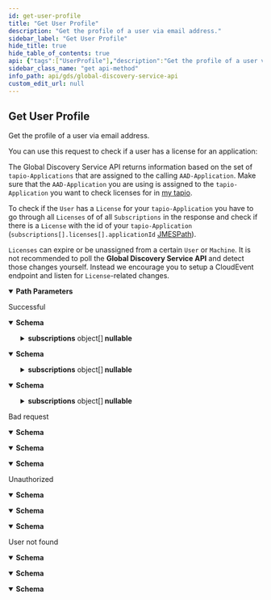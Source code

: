 ```yaml
---
id: get-user-profile
title: "Get User Profile"
description: "Get the profile of a user via email address."
sidebar_label: "Get User Profile"
hide_title: true
hide_table_of_contents: true
api: {"tags":["UserProfile"],"description":"Get the profile of a user via email address.\r\n            \r\nYou can use this request to check if a user has a license for an application:\r\n            \r\nThe Global Discovery Service API returns information based on the set of `tapio-Applications` that are assigned to the calling `AAD-Application`. Make sure that the `AAD-Application` you are using is assigned to the `tapio-Application` you want to check licenses for in [my tapio](https://my.tapio.one).\r\n            \r\nTo check if the `User` has a `License` for your `tapio-Application` you have to go through all `Licenses` of of all `Subscriptions` in the response and check if there is a `License` with the id of your `tapio-Application` (`subscriptions[].licenses[].applicationId` [JMESPath](https://jmespath.org/)).\r\n            \r\n`Licenses` can expire or be unassigned from a certain `User` or `Machine`.\r\nIt is not recommended to poll the **Global Discovery Service API** and detect those changes yourself.\r\nInstead we encourage you to setup a CloudEvent endpoint and listen for `License`-related changes.","operationId":"GetUserProfile","parameters":[{"name":"email","in":"path","description":"Email address","required":true,"schema":{"type":"string"}}],"responses":{"200":{"description":"Successful","content":{"text/plain":{"schema":{"type":"object","properties":{"email":{"type":"string","description":"Email address","nullable":true},"subscriptions":{"type":"array","items":{"type":"object","properties":{"role":{"type":"string","description":"User role","nullable":true},"subscriptionId":{"type":"string","description":"Subscription id","format":"uuid"},"parentSubscriptionId":{"type":"string","description":"Parent subscription id","format":"uuid","nullable":true},"name":{"type":"string","description":"Subscription name","nullable":true},"tapioId":{"type":"string","description":"Tapio id","nullable":true},"assignedMachines":{"type":"array","items":{"type":"object","properties":{"tmid":{"type":"string","description":"TapioMachineId","nullable":true},"deviceType":{"enum":["Unknown","Machine","SmartDevice"],"type":"string","description":"Device type","title":"DeviceType"},"deviceSubType":{"type":"string","description":"Device sub-type. If Device type is set to \"Machine\", Device sub-type will only contain one the following values: \"Unknown\", \"Edge\", \"Saw\", \"Cnc\", \"Sanding\", \"Drilling\", \"Assembly\", \"Storing\", \"Stock\", \"Sorting\", \"Shipping\", \"PreAssembly\", \"Lamination\", \"Moulding\", \"Packaging\", \"Handling\"","nullable":true},"displayName":{"type":"string","description":"Display name","nullable":true},"manufacturerSerialNumber":{"type":"string","description":"Serial number given to the machine by its manufacturer.","nullable":true},"onboardingDate":{"type":"string","description":"The date, when the machine has been added to the subscription","format":"date-time"},"equipmentGroup":{"type":"object","properties":{"id":{"type":"string","description":"Id of the equipment group.","nullable":true},"groupPosition":{"type":"integer","description":"Position of the machine within the group.","format":"int32"}},"additionalProperties":false,"description":"Information about a group in the context of a machine, assigned to it.","title":"EquipmentGroupMachineInfo"},"assignedApplications":{"type":"array","items":{"type":"object","properties":{"id":{"type":"string","description":"Application id","format":"uuid"}},"additionalProperties":false,"description":"Assigned application","title":"AssignedApplication"},"description":"List of assigned applications for this machine","nullable":true}},"additionalProperties":false,"description":"Machine information","title":"MachineInfo"},"description":"Assigned machines","nullable":true},"subscriptionTypes":{"type":"array","items":{"type":"string"},"description":"Subscription Types","nullable":true,"readOnly":true,"deprecated":true},"subscriptionFeatures":{"type":"array","items":{"type":"string"},"description":"Subscription Features","nullable":true},"servicePartners":{"type":"array","items":{"type":"object","properties":{"subscriptionId":{"type":"string","description":"Subscription id","format":"uuid"},"name":{"type":"string","description":"Service partner name","nullable":true},"customerNumber":{"type":"string","description":"Customer number","nullable":true},"parentSubscriptionId":{"type":"string","description":"Parent id","format":"uuid","nullable":true},"providerNo":{"type":"string","description":"Provider number","nullable":true},"servicePartnerType":{"enum":["MachineService","SharpeningService"],"type":"string","description":"Service partner type","title":"ServicePartnerType"}},"additionalProperties":false,"description":"Service partner","title":"ServicePartner"},"description":"Service partners","nullable":true},"licenses":{"type":"array","items":{"type":"object","properties":{"licenseId":{"type":"string","description":"License id","format":"uuid"},"applicationId":{"type":"string","description":"Application id","format":"uuid"},"createdDate":{"type":"string","description":"License creation date","format":"date-time"},"billingStartDate":{"type":"string","description":"Billing start date","format":"date-time"},"billingInterval":{"type":"string","description":"Billing interval","nullable":true},"licenseCount":{"type":"integer","description":"License count","format":"int32"}},"additionalProperties":false,"description":"License information","title":"LicenseInfo"},"description":"Licenses","nullable":true},"equipmentGroups":{"type":"array","items":{"type":"object","properties":{"id":{"type":"string","description":"Equipment group id","nullable":true},"parentId":{"type":"string","description":"Id of the parent equipment group, or null if there is no parent.","nullable":true},"displayName":{"type":"string","description":"Display name","nullable":true},"groupPosition":{"type":"integer","description":"Position of the machine within the group","format":"int32"},"placesCount":{"type":"integer","description":"Number of places in the equipment group","format":"int32"},"type":{"enum":["Group","Warehouse","Root"],"type":"string","title":"GroupType"}},"additionalProperties":false,"description":"Equipment group information","title":"EquipmentGroupInfo"},"description":"Equipment groups","nullable":true},"servicePartnerType":{"enum":["MachineService","SharpeningService"],"type":"string","description":"Service partner type","title":"ServicePartnerType"}},"additionalProperties":false,"description":"Subscription information","title":"SubscriptionUserProfileInfo"},"description":"List of user profiles","nullable":true}},"additionalProperties":false,"description":"User profile","title":"UserProfile"}},"application/json":{"schema":{"type":"object","properties":{"email":{"type":"string","description":"Email address","nullable":true},"subscriptions":{"type":"array","items":{"type":"object","properties":{"role":{"type":"string","description":"User role","nullable":true},"subscriptionId":{"type":"string","description":"Subscription id","format":"uuid"},"parentSubscriptionId":{"type":"string","description":"Parent subscription id","format":"uuid","nullable":true},"name":{"type":"string","description":"Subscription name","nullable":true},"tapioId":{"type":"string","description":"Tapio id","nullable":true},"assignedMachines":{"type":"array","items":{"type":"object","properties":{"tmid":{"type":"string","description":"TapioMachineId","nullable":true},"deviceType":{"enum":["Unknown","Machine","SmartDevice"],"type":"string","description":"Device type","title":"DeviceType"},"deviceSubType":{"type":"string","description":"Device sub-type. If Device type is set to \"Machine\", Device sub-type will only contain one the following values: \"Unknown\", \"Edge\", \"Saw\", \"Cnc\", \"Sanding\", \"Drilling\", \"Assembly\", \"Storing\", \"Stock\", \"Sorting\", \"Shipping\", \"PreAssembly\", \"Lamination\", \"Moulding\", \"Packaging\", \"Handling\"","nullable":true},"displayName":{"type":"string","description":"Display name","nullable":true},"manufacturerSerialNumber":{"type":"string","description":"Serial number given to the machine by its manufacturer.","nullable":true},"onboardingDate":{"type":"string","description":"The date, when the machine has been added to the subscription","format":"date-time"},"equipmentGroup":{"type":"object","properties":{"id":{"type":"string","description":"Id of the equipment group.","nullable":true},"groupPosition":{"type":"integer","description":"Position of the machine within the group.","format":"int32"}},"additionalProperties":false,"description":"Information about a group in the context of a machine, assigned to it.","title":"EquipmentGroupMachineInfo"},"assignedApplications":{"type":"array","items":{"type":"object","properties":{"id":{"type":"string","description":"Application id","format":"uuid"}},"additionalProperties":false,"description":"Assigned application","title":"AssignedApplication"},"description":"List of assigned applications for this machine","nullable":true}},"additionalProperties":false,"description":"Machine information","title":"MachineInfo"},"description":"Assigned machines","nullable":true},"subscriptionTypes":{"type":"array","items":{"type":"string"},"description":"Subscription Types","nullable":true,"readOnly":true,"deprecated":true},"subscriptionFeatures":{"type":"array","items":{"type":"string"},"description":"Subscription Features","nullable":true},"servicePartners":{"type":"array","items":{"type":"object","properties":{"subscriptionId":{"type":"string","description":"Subscription id","format":"uuid"},"name":{"type":"string","description":"Service partner name","nullable":true},"customerNumber":{"type":"string","description":"Customer number","nullable":true},"parentSubscriptionId":{"type":"string","description":"Parent id","format":"uuid","nullable":true},"providerNo":{"type":"string","description":"Provider number","nullable":true},"servicePartnerType":{"enum":["MachineService","SharpeningService"],"type":"string","description":"Service partner type","title":"ServicePartnerType"}},"additionalProperties":false,"description":"Service partner","title":"ServicePartner"},"description":"Service partners","nullable":true},"licenses":{"type":"array","items":{"type":"object","properties":{"licenseId":{"type":"string","description":"License id","format":"uuid"},"applicationId":{"type":"string","description":"Application id","format":"uuid"},"createdDate":{"type":"string","description":"License creation date","format":"date-time"},"billingStartDate":{"type":"string","description":"Billing start date","format":"date-time"},"billingInterval":{"type":"string","description":"Billing interval","nullable":true},"licenseCount":{"type":"integer","description":"License count","format":"int32"}},"additionalProperties":false,"description":"License information","title":"LicenseInfo"},"description":"Licenses","nullable":true},"equipmentGroups":{"type":"array","items":{"type":"object","properties":{"id":{"type":"string","description":"Equipment group id","nullable":true},"parentId":{"type":"string","description":"Id of the parent equipment group, or null if there is no parent.","nullable":true},"displayName":{"type":"string","description":"Display name","nullable":true},"groupPosition":{"type":"integer","description":"Position of the machine within the group","format":"int32"},"placesCount":{"type":"integer","description":"Number of places in the equipment group","format":"int32"},"type":{"enum":["Group","Warehouse","Root"],"type":"string","title":"GroupType"}},"additionalProperties":false,"description":"Equipment group information","title":"EquipmentGroupInfo"},"description":"Equipment groups","nullable":true},"servicePartnerType":{"enum":["MachineService","SharpeningService"],"type":"string","description":"Service partner type","title":"ServicePartnerType"}},"additionalProperties":false,"description":"Subscription information","title":"SubscriptionUserProfileInfo"},"description":"List of user profiles","nullable":true}},"additionalProperties":false,"description":"User profile","title":"UserProfile"}},"text/json":{"schema":{"type":"object","properties":{"email":{"type":"string","description":"Email address","nullable":true},"subscriptions":{"type":"array","items":{"type":"object","properties":{"role":{"type":"string","description":"User role","nullable":true},"subscriptionId":{"type":"string","description":"Subscription id","format":"uuid"},"parentSubscriptionId":{"type":"string","description":"Parent subscription id","format":"uuid","nullable":true},"name":{"type":"string","description":"Subscription name","nullable":true},"tapioId":{"type":"string","description":"Tapio id","nullable":true},"assignedMachines":{"type":"array","items":{"type":"object","properties":{"tmid":{"type":"string","description":"TapioMachineId","nullable":true},"deviceType":{"enum":["Unknown","Machine","SmartDevice"],"type":"string","description":"Device type","title":"DeviceType"},"deviceSubType":{"type":"string","description":"Device sub-type. If Device type is set to \"Machine\", Device sub-type will only contain one the following values: \"Unknown\", \"Edge\", \"Saw\", \"Cnc\", \"Sanding\", \"Drilling\", \"Assembly\", \"Storing\", \"Stock\", \"Sorting\", \"Shipping\", \"PreAssembly\", \"Lamination\", \"Moulding\", \"Packaging\", \"Handling\"","nullable":true},"displayName":{"type":"string","description":"Display name","nullable":true},"manufacturerSerialNumber":{"type":"string","description":"Serial number given to the machine by its manufacturer.","nullable":true},"onboardingDate":{"type":"string","description":"The date, when the machine has been added to the subscription","format":"date-time"},"equipmentGroup":{"type":"object","properties":{"id":{"type":"string","description":"Id of the equipment group.","nullable":true},"groupPosition":{"type":"integer","description":"Position of the machine within the group.","format":"int32"}},"additionalProperties":false,"description":"Information about a group in the context of a machine, assigned to it.","title":"EquipmentGroupMachineInfo"},"assignedApplications":{"type":"array","items":{"type":"object","properties":{"id":{"type":"string","description":"Application id","format":"uuid"}},"additionalProperties":false,"description":"Assigned application","title":"AssignedApplication"},"description":"List of assigned applications for this machine","nullable":true}},"additionalProperties":false,"description":"Machine information","title":"MachineInfo"},"description":"Assigned machines","nullable":true},"subscriptionTypes":{"type":"array","items":{"type":"string"},"description":"Subscription Types","nullable":true,"readOnly":true,"deprecated":true},"subscriptionFeatures":{"type":"array","items":{"type":"string"},"description":"Subscription Features","nullable":true},"servicePartners":{"type":"array","items":{"type":"object","properties":{"subscriptionId":{"type":"string","description":"Subscription id","format":"uuid"},"name":{"type":"string","description":"Service partner name","nullable":true},"customerNumber":{"type":"string","description":"Customer number","nullable":true},"parentSubscriptionId":{"type":"string","description":"Parent id","format":"uuid","nullable":true},"providerNo":{"type":"string","description":"Provider number","nullable":true},"servicePartnerType":{"enum":["MachineService","SharpeningService"],"type":"string","description":"Service partner type","title":"ServicePartnerType"}},"additionalProperties":false,"description":"Service partner","title":"ServicePartner"},"description":"Service partners","nullable":true},"licenses":{"type":"array","items":{"type":"object","properties":{"licenseId":{"type":"string","description":"License id","format":"uuid"},"applicationId":{"type":"string","description":"Application id","format":"uuid"},"createdDate":{"type":"string","description":"License creation date","format":"date-time"},"billingStartDate":{"type":"string","description":"Billing start date","format":"date-time"},"billingInterval":{"type":"string","description":"Billing interval","nullable":true},"licenseCount":{"type":"integer","description":"License count","format":"int32"}},"additionalProperties":false,"description":"License information","title":"LicenseInfo"},"description":"Licenses","nullable":true},"equipmentGroups":{"type":"array","items":{"type":"object","properties":{"id":{"type":"string","description":"Equipment group id","nullable":true},"parentId":{"type":"string","description":"Id of the parent equipment group, or null if there is no parent.","nullable":true},"displayName":{"type":"string","description":"Display name","nullable":true},"groupPosition":{"type":"integer","description":"Position of the machine within the group","format":"int32"},"placesCount":{"type":"integer","description":"Number of places in the equipment group","format":"int32"},"type":{"enum":["Group","Warehouse","Root"],"type":"string","title":"GroupType"}},"additionalProperties":false,"description":"Equipment group information","title":"EquipmentGroupInfo"},"description":"Equipment groups","nullable":true},"servicePartnerType":{"enum":["MachineService","SharpeningService"],"type":"string","description":"Service partner type","title":"ServicePartnerType"}},"additionalProperties":false,"description":"Subscription information","title":"SubscriptionUserProfileInfo"},"description":"List of user profiles","nullable":true}},"additionalProperties":false,"description":"User profile","title":"UserProfile"}}}},"400":{"description":"Bad request","content":{"text/plain":{"schema":{"type":"object","properties":{"message":{"type":"string","nullable":true},"details":{"type":"array","items":{"type":"string"},"nullable":true}},"additionalProperties":false,"title":"ErrorInformation"}},"application/json":{"schema":{"type":"object","properties":{"message":{"type":"string","nullable":true},"details":{"type":"array","items":{"type":"string"},"nullable":true}},"additionalProperties":false,"title":"ErrorInformation"}},"text/json":{"schema":{"type":"object","properties":{"message":{"type":"string","nullable":true},"details":{"type":"array","items":{"type":"string"},"nullable":true}},"additionalProperties":false,"title":"ErrorInformation"}}}},"401":{"description":"Unauthorized","content":{"text/plain":{"schema":{"type":"object","properties":{"message":{"type":"string","nullable":true},"details":{"type":"array","items":{"type":"string"},"nullable":true}},"additionalProperties":false,"title":"ErrorInformation"}},"application/json":{"schema":{"type":"object","properties":{"message":{"type":"string","nullable":true},"details":{"type":"array","items":{"type":"string"},"nullable":true}},"additionalProperties":false,"title":"ErrorInformation"}},"text/json":{"schema":{"type":"object","properties":{"message":{"type":"string","nullable":true},"details":{"type":"array","items":{"type":"string"},"nullable":true}},"additionalProperties":false,"title":"ErrorInformation"}}}},"404":{"description":"User not found","content":{"text/plain":{"schema":{"type":"object","properties":{"message":{"type":"string","nullable":true},"details":{"type":"array","items":{"type":"string"},"nullable":true}},"additionalProperties":false,"title":"ErrorInformation"}},"application/json":{"schema":{"type":"object","properties":{"message":{"type":"string","nullable":true},"details":{"type":"array","items":{"type":"string"},"nullable":true}},"additionalProperties":false,"title":"ErrorInformation"}},"text/json":{"schema":{"type":"object","properties":{"message":{"type":"string","nullable":true},"details":{"type":"array","items":{"type":"string"},"nullable":true}},"additionalProperties":false,"title":"ErrorInformation"}}}}},"method":"get","path":"/api/userProfile/{email}","servers":[{"url":"https://globaldisco.tapio.one/"}],"security":[{"Bearer":[]}],"securitySchemes":{"Bearer":{"type":"apiKey","description":"Standard `Authorization` header using the Bearer scheme. Example: `bearer {token}`","name":"Authorization","in":"header"}},"info":{"title":"Global Discovery Service API","description":"tapio's Global Discovery Service API enables to retrieve information of subscriptions. For example, you can retrieve information about application settings which the customer has set, like paper format if you want to print something via a tapio connected application. If your application makes too many requests, HTTP status code 429 is returned. A Retry-After header is included in this response which indicates how long to wait before making the next request. HTTP 429 standard is followed.","termsOfService":"https://tapio.one/en/tapio-terms-of-use","contact":{"name":"tapio GmbH","url":"https://tapio.one","email":"developer@tapio.one"},"version":"1"},"postman":{"name":"Get User Profile","description":{"content":"Get the profile of a user via email address.\r\n            \r\nYou can use this request to check if a user has a license for an application:\r\n            \r\nThe Global Discovery Service API returns information based on the set of `tapio-Applications` that are assigned to the calling `AAD-Application`. Make sure that the `AAD-Application` you are using is assigned to the `tapio-Application` you want to check licenses for in [my tapio](https://my.tapio.one).\r\n            \r\nTo check if the `User` has a `License` for your `tapio-Application` you have to go through all `Licenses` of of all `Subscriptions` in the response and check if there is a `License` with the id of your `tapio-Application` (`subscriptions[].licenses[].applicationId` [JMESPath](https://jmespath.org/)).\r\n            \r\n`Licenses` can expire or be unassigned from a certain `User` or `Machine`.\r\nIt is not recommended to poll the **Global Discovery Service API** and detect those changes yourself.\r\nInstead we encourage you to setup a CloudEvent endpoint and listen for `License`-related changes.","type":"text/plain"},"url":{"path":["api","userProfile",":email"],"host":["{{baseUrl}}"],"query":[],"variable":[{"disabled":false,"description":{"content":"(Required) Email address","type":"text/plain"},"type":"any","value":"","key":"email"}]},"header":[{"key":"Accept","value":"text/plain"}],"method":"GET"}}
sidebar_class_name: "get api-method"
info_path: api/gds/global-discovery-service-api
custom_edit_url: null
---
```



## Get User Profile



Get the profile of a user via email address.
            
You can use this request to check if a user has a license for an application:
            
The Global Discovery Service API returns information based on the set of `tapio-Applications` that are assigned to the calling `AAD-Application`. Make sure that the `AAD-Application` you are using is assigned to the `tapio-Application` you want to check licenses for in [my tapio](https://my.tapio.one).
            
To check if the `User` has a `License` for your `tapio-Application` you have to go through all `Licenses` of of all `Subscriptions` in the response and check if there is a `License` with the id of your `tapio-Application` (`subscriptions[].licenses[].applicationId` [JMESPath](https://jmespath.org/)).
            
`Licenses` can expire or be unassigned from a certain `User` or `Machine`.
It is not recommended to poll the **Global Discovery Service API** and detect those changes yourself.
Instead we encourage you to setup a CloudEvent endpoint and listen for `License`-related changes.

<details style={{"marginBottom":"1rem"}} data-collapsed={false} open={true}><summary style={{}}><strong>Path Parameters</strong></summary><div><ul><ParamsItem className={"paramsItem"} param={{"name":"email","in":"path","description":"Email address","required":true,"schema":{"type":"string"}}}></ParamsItem></ul></div></details><div><ApiTabs><TabItem label={"200"} value={"200"}><div>

Successful

</div><div><MimeTabs schemaType={"response"}><TabItem label={"text/plain"} value={"text/plain"}><SchemaTabs><TabItem label={"Schema"} value={"Schema"}><details style={{}} data-collapsed={false} open={true}><summary style={{"textAlign":"left"}}><strong>Schema</strong></summary><div style={{"textAlign":"left","marginLeft":"1rem"}}></div><ul style={{"marginLeft":"1rem"}}><SchemaItem collapsible={false} name={"email"} required={false} schemaName={"string"} qualifierMessage={undefined} schema={{"type":"string","description":"Email address","nullable":true}}></SchemaItem><SchemaItem collapsible={true} className={"schemaItem"}><details style={{}}><summary style={{}}><strong>subscriptions</strong><span style={{"opacity":"0.6"}}> object[]</span><strong style={{"fontSize":"var(--ifm-code-font-size)","color":"var(--openapi-nullable)"}}> nullable</strong></summary><div style={{"marginLeft":"1rem"}}><div style={{"marginTop":".5rem","marginBottom":".5rem"}}>

List of user profiles

</div><li><div style={{"fontSize":"var(--ifm-code-font-size)","opacity":"0.6","marginLeft":"-.5rem","paddingBottom":".5rem"}}>Array [</div></li><SchemaItem collapsible={false} name={"role"} required={false} schemaName={"string"} qualifierMessage={undefined} schema={{"type":"string","description":"User role","nullable":true}}></SchemaItem><SchemaItem collapsible={false} name={"subscriptionId"} required={false} schemaName={"uuid"} qualifierMessage={undefined} schema={{"type":"string","description":"Subscription id","format":"uuid"}}></SchemaItem><SchemaItem collapsible={false} name={"parentSubscriptionId"} required={false} schemaName={"uuid"} qualifierMessage={undefined} schema={{"type":"string","description":"Parent subscription id","format":"uuid","nullable":true}}></SchemaItem><SchemaItem collapsible={false} name={"name"} required={false} schemaName={"string"} qualifierMessage={undefined} schema={{"type":"string","description":"Subscription name","nullable":true}}></SchemaItem><SchemaItem collapsible={false} name={"tapioId"} required={false} schemaName={"string"} qualifierMessage={undefined} schema={{"type":"string","description":"Tapio id","nullable":true}}></SchemaItem><SchemaItem collapsible={true} className={"schemaItem"}><details style={{}}><summary style={{}}><strong>assignedMachines</strong><span style={{"opacity":"0.6"}}> object[]</span><strong style={{"fontSize":"var(--ifm-code-font-size)","color":"var(--openapi-nullable)"}}> nullable</strong></summary><div style={{"marginLeft":"1rem"}}><div style={{"marginTop":".5rem","marginBottom":".5rem"}}>

Assigned machines

</div><li><div style={{"fontSize":"var(--ifm-code-font-size)","opacity":"0.6","marginLeft":"-.5rem","paddingBottom":".5rem"}}>Array [</div></li><SchemaItem collapsible={false} name={"tmid"} required={false} schemaName={"string"} qualifierMessage={undefined} schema={{"type":"string","description":"TapioMachineId","nullable":true}}></SchemaItem><SchemaItem collapsible={false} name={"deviceType"} required={false} schemaName={"DeviceType"} qualifierMessage={"**Possible values:** [`Unknown`, `Machine`, `SmartDevice`]"} schema={{"enum":["Unknown","Machine","SmartDevice"],"type":"string","description":"Device type","title":"DeviceType"}}></SchemaItem><SchemaItem collapsible={false} name={"deviceSubType"} required={false} schemaName={"string"} qualifierMessage={undefined} schema={{"type":"string","description":"Device sub-type. If Device type is set to \"Machine\", Device sub-type will only contain one the following values: \"Unknown\", \"Edge\", \"Saw\", \"Cnc\", \"Sanding\", \"Drilling\", \"Assembly\", \"Storing\", \"Stock\", \"Sorting\", \"Shipping\", \"PreAssembly\", \"Lamination\", \"Moulding\", \"Packaging\", \"Handling\"","nullable":true}}></SchemaItem><SchemaItem collapsible={false} name={"displayName"} required={false} schemaName={"string"} qualifierMessage={undefined} schema={{"type":"string","description":"Display name","nullable":true}}></SchemaItem><SchemaItem collapsible={false} name={"manufacturerSerialNumber"} required={false} schemaName={"string"} qualifierMessage={undefined} schema={{"type":"string","description":"Serial number given to the machine by its manufacturer.","nullable":true}}></SchemaItem><SchemaItem collapsible={false} name={"onboardingDate"} required={false} schemaName={"date-time"} qualifierMessage={undefined} schema={{"type":"string","description":"The date, when the machine has been added to the subscription","format":"date-time"}}></SchemaItem><SchemaItem collapsible={true} className={"schemaItem"}><details style={{}}><summary style={{}}><strong>equipmentGroup</strong><span style={{"opacity":"0.6"}}> object</span></summary><div style={{"marginLeft":"1rem"}}><div style={{"marginTop":".5rem","marginBottom":".5rem"}}>

Information about a group in the context of a machine, assigned to it.

</div><SchemaItem collapsible={false} name={"id"} required={false} schemaName={"string"} qualifierMessage={undefined} schema={{"type":"string","description":"Id of the equipment group.","nullable":true}}></SchemaItem><SchemaItem collapsible={false} name={"groupPosition"} required={false} schemaName={"int32"} qualifierMessage={undefined} schema={{"type":"integer","description":"Position of the machine within the group.","format":"int32"}}></SchemaItem></div></details></SchemaItem><SchemaItem collapsible={true} className={"schemaItem"}><details style={{}}><summary style={{}}><strong>assignedApplications</strong><span style={{"opacity":"0.6"}}> object[]</span><strong style={{"fontSize":"var(--ifm-code-font-size)","color":"var(--openapi-nullable)"}}> nullable</strong></summary><div style={{"marginLeft":"1rem"}}><div style={{"marginTop":".5rem","marginBottom":".5rem"}}>

List of assigned applications for this machine

</div><li><div style={{"fontSize":"var(--ifm-code-font-size)","opacity":"0.6","marginLeft":"-.5rem","paddingBottom":".5rem"}}>Array [</div></li><SchemaItem collapsible={false} name={"id"} required={false} schemaName={"uuid"} qualifierMessage={undefined} schema={{"type":"string","description":"Application id","format":"uuid"}}></SchemaItem><li><div style={{"fontSize":"var(--ifm-code-font-size)","opacity":"0.6","marginLeft":"-.5rem"}}>]</div></li></div></details></SchemaItem><li><div style={{"fontSize":"var(--ifm-code-font-size)","opacity":"0.6","marginLeft":"-.5rem"}}>]</div></li></div></details></SchemaItem><SchemaItem collapsible={false} name={"subscriptionTypes"} required={false} schemaName={"string[]"} qualifierMessage={undefined} schema={{"type":"array","items":{"type":"string"},"description":"Subscription Types","nullable":true,"readOnly":true,"deprecated":true}}></SchemaItem><SchemaItem collapsible={false} name={"subscriptionFeatures"} required={false} schemaName={"string[]"} qualifierMessage={undefined} schema={{"type":"array","items":{"type":"string"},"description":"Subscription Features","nullable":true}}></SchemaItem><SchemaItem collapsible={true} className={"schemaItem"}><details style={{}}><summary style={{}}><strong>servicePartners</strong><span style={{"opacity":"0.6"}}> object[]</span><strong style={{"fontSize":"var(--ifm-code-font-size)","color":"var(--openapi-nullable)"}}> nullable</strong></summary><div style={{"marginLeft":"1rem"}}><div style={{"marginTop":".5rem","marginBottom":".5rem"}}>

Service partners

</div><li><div style={{"fontSize":"var(--ifm-code-font-size)","opacity":"0.6","marginLeft":"-.5rem","paddingBottom":".5rem"}}>Array [</div></li><SchemaItem collapsible={false} name={"subscriptionId"} required={false} schemaName={"uuid"} qualifierMessage={undefined} schema={{"type":"string","description":"Subscription id","format":"uuid"}}></SchemaItem><SchemaItem collapsible={false} name={"name"} required={false} schemaName={"string"} qualifierMessage={undefined} schema={{"type":"string","description":"Service partner name","nullable":true}}></SchemaItem><SchemaItem collapsible={false} name={"customerNumber"} required={false} schemaName={"string"} qualifierMessage={undefined} schema={{"type":"string","description":"Customer number","nullable":true}}></SchemaItem><SchemaItem collapsible={false} name={"parentSubscriptionId"} required={false} schemaName={"uuid"} qualifierMessage={undefined} schema={{"type":"string","description":"Parent id","format":"uuid","nullable":true}}></SchemaItem><SchemaItem collapsible={false} name={"providerNo"} required={false} schemaName={"string"} qualifierMessage={undefined} schema={{"type":"string","description":"Provider number","nullable":true}}></SchemaItem><SchemaItem collapsible={false} name={"servicePartnerType"} required={false} schemaName={"ServicePartnerType"} qualifierMessage={"**Possible values:** [`MachineService`, `SharpeningService`]"} schema={{"enum":["MachineService","SharpeningService"],"type":"string","description":"Service partner type","title":"ServicePartnerType"}}></SchemaItem><li><div style={{"fontSize":"var(--ifm-code-font-size)","opacity":"0.6","marginLeft":"-.5rem"}}>]</div></li></div></details></SchemaItem><SchemaItem collapsible={true} className={"schemaItem"}><details style={{}}><summary style={{}}><strong>licenses</strong><span style={{"opacity":"0.6"}}> object[]</span><strong style={{"fontSize":"var(--ifm-code-font-size)","color":"var(--openapi-nullable)"}}> nullable</strong></summary><div style={{"marginLeft":"1rem"}}><div style={{"marginTop":".5rem","marginBottom":".5rem"}}>

Licenses

</div><li><div style={{"fontSize":"var(--ifm-code-font-size)","opacity":"0.6","marginLeft":"-.5rem","paddingBottom":".5rem"}}>Array [</div></li><SchemaItem collapsible={false} name={"licenseId"} required={false} schemaName={"uuid"} qualifierMessage={undefined} schema={{"type":"string","description":"License id","format":"uuid"}}></SchemaItem><SchemaItem collapsible={false} name={"applicationId"} required={false} schemaName={"uuid"} qualifierMessage={undefined} schema={{"type":"string","description":"Application id","format":"uuid"}}></SchemaItem><SchemaItem collapsible={false} name={"createdDate"} required={false} schemaName={"date-time"} qualifierMessage={undefined} schema={{"type":"string","description":"License creation date","format":"date-time"}}></SchemaItem><SchemaItem collapsible={false} name={"billingStartDate"} required={false} schemaName={"date-time"} qualifierMessage={undefined} schema={{"type":"string","description":"Billing start date","format":"date-time"}}></SchemaItem><SchemaItem collapsible={false} name={"billingInterval"} required={false} schemaName={"string"} qualifierMessage={undefined} schema={{"type":"string","description":"Billing interval","nullable":true}}></SchemaItem><SchemaItem collapsible={false} name={"licenseCount"} required={false} schemaName={"int32"} qualifierMessage={undefined} schema={{"type":"integer","description":"License count","format":"int32"}}></SchemaItem><li><div style={{"fontSize":"var(--ifm-code-font-size)","opacity":"0.6","marginLeft":"-.5rem"}}>]</div></li></div></details></SchemaItem><SchemaItem collapsible={true} className={"schemaItem"}><details style={{}}><summary style={{}}><strong>equipmentGroups</strong><span style={{"opacity":"0.6"}}> object[]</span><strong style={{"fontSize":"var(--ifm-code-font-size)","color":"var(--openapi-nullable)"}}> nullable</strong></summary><div style={{"marginLeft":"1rem"}}><div style={{"marginTop":".5rem","marginBottom":".5rem"}}>

Equipment groups

</div><li><div style={{"fontSize":"var(--ifm-code-font-size)","opacity":"0.6","marginLeft":"-.5rem","paddingBottom":".5rem"}}>Array [</div></li><SchemaItem collapsible={false} name={"id"} required={false} schemaName={"string"} qualifierMessage={undefined} schema={{"type":"string","description":"Equipment group id","nullable":true}}></SchemaItem><SchemaItem collapsible={false} name={"parentId"} required={false} schemaName={"string"} qualifierMessage={undefined} schema={{"type":"string","description":"Id of the parent equipment group, or null if there is no parent.","nullable":true}}></SchemaItem><SchemaItem collapsible={false} name={"displayName"} required={false} schemaName={"string"} qualifierMessage={undefined} schema={{"type":"string","description":"Display name","nullable":true}}></SchemaItem><SchemaItem collapsible={false} name={"groupPosition"} required={false} schemaName={"int32"} qualifierMessage={undefined} schema={{"type":"integer","description":"Position of the machine within the group","format":"int32"}}></SchemaItem><SchemaItem collapsible={false} name={"placesCount"} required={false} schemaName={"int32"} qualifierMessage={undefined} schema={{"type":"integer","description":"Number of places in the equipment group","format":"int32"}}></SchemaItem><SchemaItem collapsible={false} name={"type"} required={false} schemaName={"GroupType"} qualifierMessage={"**Possible values:** [`Group`, `Warehouse`, `Root`]"} schema={{"enum":["Group","Warehouse","Root"],"type":"string","title":"GroupType"}}></SchemaItem><li><div style={{"fontSize":"var(--ifm-code-font-size)","opacity":"0.6","marginLeft":"-.5rem"}}>]</div></li></div></details></SchemaItem><SchemaItem collapsible={false} name={"servicePartnerType"} required={false} schemaName={"ServicePartnerType"} qualifierMessage={"**Possible values:** [`MachineService`, `SharpeningService`]"} schema={{"enum":["MachineService","SharpeningService"],"type":"string","description":"Service partner type","title":"ServicePartnerType"}}></SchemaItem><li><div style={{"fontSize":"var(--ifm-code-font-size)","opacity":"0.6","marginLeft":"-.5rem"}}>]</div></li></div></details></SchemaItem></ul></details></TabItem><TabItem label={"Example (from schema)"} value={"Example (from schema)"}><ResponseSamples responseExample={"{\n  \"email\": \"string\",\n  \"subscriptions\": [\n    {\n      \"role\": \"string\",\n      \"subscriptionId\": \"3fa85f64-5717-4562-b3fc-2c963f66afa6\",\n      \"parentSubscriptionId\": \"3fa85f64-5717-4562-b3fc-2c963f66afa6\",\n      \"name\": \"string\",\n      \"tapioId\": \"string\",\n      \"assignedMachines\": [\n        {\n          \"tmid\": \"string\",\n          \"deviceType\": \"Unknown\",\n          \"deviceSubType\": \"string\",\n          \"displayName\": \"string\",\n          \"manufacturerSerialNumber\": \"string\",\n          \"onboardingDate\": \"2024-02-19T09:55:09.259Z\",\n          \"equipmentGroup\": {\n            \"id\": \"string\",\n            \"groupPosition\": 0\n          },\n          \"assignedApplications\": [\n            {\n              \"id\": \"3fa85f64-5717-4562-b3fc-2c963f66afa6\"\n            }\n          ]\n        }\n      ],\n      \"subscriptionFeatures\": [\n        \"string\"\n      ],\n      \"servicePartners\": [\n        {\n          \"subscriptionId\": \"3fa85f64-5717-4562-b3fc-2c963f66afa6\",\n          \"name\": \"string\",\n          \"customerNumber\": \"string\",\n          \"parentSubscriptionId\": \"3fa85f64-5717-4562-b3fc-2c963f66afa6\",\n          \"providerNo\": \"string\",\n          \"servicePartnerType\": \"MachineService\"\n        }\n      ],\n      \"licenses\": [\n        {\n          \"licenseId\": \"3fa85f64-5717-4562-b3fc-2c963f66afa6\",\n          \"applicationId\": \"3fa85f64-5717-4562-b3fc-2c963f66afa6\",\n          \"createdDate\": \"2024-02-19T09:55:09.259Z\",\n          \"billingStartDate\": \"2024-02-19T09:55:09.259Z\",\n          \"billingInterval\": \"string\",\n          \"licenseCount\": 0\n        }\n      ],\n      \"equipmentGroups\": [\n        {\n          \"id\": \"string\",\n          \"parentId\": \"string\",\n          \"displayName\": \"string\",\n          \"groupPosition\": 0,\n          \"placesCount\": 0,\n          \"type\": \"Group\"\n        }\n      ],\n      \"servicePartnerType\": \"MachineService\"\n    }\n  ]\n}"} language={"json"}></ResponseSamples></TabItem></SchemaTabs></TabItem><TabItem label={"application/json"} value={"application/json"}><SchemaTabs><TabItem label={"Schema"} value={"Schema"}><details style={{}} data-collapsed={false} open={true}><summary style={{"textAlign":"left"}}><strong>Schema</strong></summary><div style={{"textAlign":"left","marginLeft":"1rem"}}></div><ul style={{"marginLeft":"1rem"}}><SchemaItem collapsible={false} name={"email"} required={false} schemaName={"string"} qualifierMessage={undefined} schema={{"type":"string","description":"Email address","nullable":true}}></SchemaItem><SchemaItem collapsible={true} className={"schemaItem"}><details style={{}}><summary style={{}}><strong>subscriptions</strong><span style={{"opacity":"0.6"}}> object[]</span><strong style={{"fontSize":"var(--ifm-code-font-size)","color":"var(--openapi-nullable)"}}> nullable</strong></summary><div style={{"marginLeft":"1rem"}}><div style={{"marginTop":".5rem","marginBottom":".5rem"}}>

List of user profiles

</div><li><div style={{"fontSize":"var(--ifm-code-font-size)","opacity":"0.6","marginLeft":"-.5rem","paddingBottom":".5rem"}}>Array [</div></li><SchemaItem collapsible={false} name={"role"} required={false} schemaName={"string"} qualifierMessage={undefined} schema={{"type":"string","description":"User role","nullable":true}}></SchemaItem><SchemaItem collapsible={false} name={"subscriptionId"} required={false} schemaName={"uuid"} qualifierMessage={undefined} schema={{"type":"string","description":"Subscription id","format":"uuid"}}></SchemaItem><SchemaItem collapsible={false} name={"parentSubscriptionId"} required={false} schemaName={"uuid"} qualifierMessage={undefined} schema={{"type":"string","description":"Parent subscription id","format":"uuid","nullable":true}}></SchemaItem><SchemaItem collapsible={false} name={"name"} required={false} schemaName={"string"} qualifierMessage={undefined} schema={{"type":"string","description":"Subscription name","nullable":true}}></SchemaItem><SchemaItem collapsible={false} name={"tapioId"} required={false} schemaName={"string"} qualifierMessage={undefined} schema={{"type":"string","description":"Tapio id","nullable":true}}></SchemaItem><SchemaItem collapsible={true} className={"schemaItem"}><details style={{}}><summary style={{}}><strong>assignedMachines</strong><span style={{"opacity":"0.6"}}> object[]</span><strong style={{"fontSize":"var(--ifm-code-font-size)","color":"var(--openapi-nullable)"}}> nullable</strong></summary><div style={{"marginLeft":"1rem"}}><div style={{"marginTop":".5rem","marginBottom":".5rem"}}>

Assigned machines

</div><li><div style={{"fontSize":"var(--ifm-code-font-size)","opacity":"0.6","marginLeft":"-.5rem","paddingBottom":".5rem"}}>Array [</div></li><SchemaItem collapsible={false} name={"tmid"} required={false} schemaName={"string"} qualifierMessage={undefined} schema={{"type":"string","description":"TapioMachineId","nullable":true}}></SchemaItem><SchemaItem collapsible={false} name={"deviceType"} required={false} schemaName={"DeviceType"} qualifierMessage={"**Possible values:** [`Unknown`, `Machine`, `SmartDevice`]"} schema={{"enum":["Unknown","Machine","SmartDevice"],"type":"string","description":"Device type","title":"DeviceType"}}></SchemaItem><SchemaItem collapsible={false} name={"deviceSubType"} required={false} schemaName={"string"} qualifierMessage={undefined} schema={{"type":"string","description":"Device sub-type. If Device type is set to \"Machine\", Device sub-type will only contain one the following values: \"Unknown\", \"Edge\", \"Saw\", \"Cnc\", \"Sanding\", \"Drilling\", \"Assembly\", \"Storing\", \"Stock\", \"Sorting\", \"Shipping\", \"PreAssembly\", \"Lamination\", \"Moulding\", \"Packaging\", \"Handling\"","nullable":true}}></SchemaItem><SchemaItem collapsible={false} name={"displayName"} required={false} schemaName={"string"} qualifierMessage={undefined} schema={{"type":"string","description":"Display name","nullable":true}}></SchemaItem><SchemaItem collapsible={false} name={"manufacturerSerialNumber"} required={false} schemaName={"string"} qualifierMessage={undefined} schema={{"type":"string","description":"Serial number given to the machine by its manufacturer.","nullable":true}}></SchemaItem><SchemaItem collapsible={false} name={"onboardingDate"} required={false} schemaName={"date-time"} qualifierMessage={undefined} schema={{"type":"string","description":"The date, when the machine has been added to the subscription","format":"date-time"}}></SchemaItem><SchemaItem collapsible={true} className={"schemaItem"}><details style={{}}><summary style={{}}><strong>equipmentGroup</strong><span style={{"opacity":"0.6"}}> object</span></summary><div style={{"marginLeft":"1rem"}}><div style={{"marginTop":".5rem","marginBottom":".5rem"}}>

Information about a group in the context of a machine, assigned to it.

</div><SchemaItem collapsible={false} name={"id"} required={false} schemaName={"string"} qualifierMessage={undefined} schema={{"type":"string","description":"Id of the equipment group.","nullable":true}}></SchemaItem><SchemaItem collapsible={false} name={"groupPosition"} required={false} schemaName={"int32"} qualifierMessage={undefined} schema={{"type":"integer","description":"Position of the machine within the group.","format":"int32"}}></SchemaItem></div></details></SchemaItem><SchemaItem collapsible={true} className={"schemaItem"}><details style={{}}><summary style={{}}><strong>assignedApplications</strong><span style={{"opacity":"0.6"}}> object[]</span><strong style={{"fontSize":"var(--ifm-code-font-size)","color":"var(--openapi-nullable)"}}> nullable</strong></summary><div style={{"marginLeft":"1rem"}}><div style={{"marginTop":".5rem","marginBottom":".5rem"}}>

List of assigned applications for this machine

</div><li><div style={{"fontSize":"var(--ifm-code-font-size)","opacity":"0.6","marginLeft":"-.5rem","paddingBottom":".5rem"}}>Array [</div></li><SchemaItem collapsible={false} name={"id"} required={false} schemaName={"uuid"} qualifierMessage={undefined} schema={{"type":"string","description":"Application id","format":"uuid"}}></SchemaItem><li><div style={{"fontSize":"var(--ifm-code-font-size)","opacity":"0.6","marginLeft":"-.5rem"}}>]</div></li></div></details></SchemaItem><li><div style={{"fontSize":"var(--ifm-code-font-size)","opacity":"0.6","marginLeft":"-.5rem"}}>]</div></li></div></details></SchemaItem><SchemaItem collapsible={false} name={"subscriptionTypes"} required={false} schemaName={"string[]"} qualifierMessage={undefined} schema={{"type":"array","items":{"type":"string"},"description":"Subscription Types","nullable":true,"readOnly":true,"deprecated":true}}></SchemaItem><SchemaItem collapsible={false} name={"subscriptionFeatures"} required={false} schemaName={"string[]"} qualifierMessage={undefined} schema={{"type":"array","items":{"type":"string"},"description":"Subscription Features","nullable":true}}></SchemaItem><SchemaItem collapsible={true} className={"schemaItem"}><details style={{}}><summary style={{}}><strong>servicePartners</strong><span style={{"opacity":"0.6"}}> object[]</span><strong style={{"fontSize":"var(--ifm-code-font-size)","color":"var(--openapi-nullable)"}}> nullable</strong></summary><div style={{"marginLeft":"1rem"}}><div style={{"marginTop":".5rem","marginBottom":".5rem"}}>

Service partners

</div><li><div style={{"fontSize":"var(--ifm-code-font-size)","opacity":"0.6","marginLeft":"-.5rem","paddingBottom":".5rem"}}>Array [</div></li><SchemaItem collapsible={false} name={"subscriptionId"} required={false} schemaName={"uuid"} qualifierMessage={undefined} schema={{"type":"string","description":"Subscription id","format":"uuid"}}></SchemaItem><SchemaItem collapsible={false} name={"name"} required={false} schemaName={"string"} qualifierMessage={undefined} schema={{"type":"string","description":"Service partner name","nullable":true}}></SchemaItem><SchemaItem collapsible={false} name={"customerNumber"} required={false} schemaName={"string"} qualifierMessage={undefined} schema={{"type":"string","description":"Customer number","nullable":true}}></SchemaItem><SchemaItem collapsible={false} name={"parentSubscriptionId"} required={false} schemaName={"uuid"} qualifierMessage={undefined} schema={{"type":"string","description":"Parent id","format":"uuid","nullable":true}}></SchemaItem><SchemaItem collapsible={false} name={"providerNo"} required={false} schemaName={"string"} qualifierMessage={undefined} schema={{"type":"string","description":"Provider number","nullable":true}}></SchemaItem><SchemaItem collapsible={false} name={"servicePartnerType"} required={false} schemaName={"ServicePartnerType"} qualifierMessage={"**Possible values:** [`MachineService`, `SharpeningService`]"} schema={{"enum":["MachineService","SharpeningService"],"type":"string","description":"Service partner type","title":"ServicePartnerType"}}></SchemaItem><li><div style={{"fontSize":"var(--ifm-code-font-size)","opacity":"0.6","marginLeft":"-.5rem"}}>]</div></li></div></details></SchemaItem><SchemaItem collapsible={true} className={"schemaItem"}><details style={{}}><summary style={{}}><strong>licenses</strong><span style={{"opacity":"0.6"}}> object[]</span><strong style={{"fontSize":"var(--ifm-code-font-size)","color":"var(--openapi-nullable)"}}> nullable</strong></summary><div style={{"marginLeft":"1rem"}}><div style={{"marginTop":".5rem","marginBottom":".5rem"}}>

Licenses

</div><li><div style={{"fontSize":"var(--ifm-code-font-size)","opacity":"0.6","marginLeft":"-.5rem","paddingBottom":".5rem"}}>Array [</div></li><SchemaItem collapsible={false} name={"licenseId"} required={false} schemaName={"uuid"} qualifierMessage={undefined} schema={{"type":"string","description":"License id","format":"uuid"}}></SchemaItem><SchemaItem collapsible={false} name={"applicationId"} required={false} schemaName={"uuid"} qualifierMessage={undefined} schema={{"type":"string","description":"Application id","format":"uuid"}}></SchemaItem><SchemaItem collapsible={false} name={"createdDate"} required={false} schemaName={"date-time"} qualifierMessage={undefined} schema={{"type":"string","description":"License creation date","format":"date-time"}}></SchemaItem><SchemaItem collapsible={false} name={"billingStartDate"} required={false} schemaName={"date-time"} qualifierMessage={undefined} schema={{"type":"string","description":"Billing start date","format":"date-time"}}></SchemaItem><SchemaItem collapsible={false} name={"billingInterval"} required={false} schemaName={"string"} qualifierMessage={undefined} schema={{"type":"string","description":"Billing interval","nullable":true}}></SchemaItem><SchemaItem collapsible={false} name={"licenseCount"} required={false} schemaName={"int32"} qualifierMessage={undefined} schema={{"type":"integer","description":"License count","format":"int32"}}></SchemaItem><li><div style={{"fontSize":"var(--ifm-code-font-size)","opacity":"0.6","marginLeft":"-.5rem"}}>]</div></li></div></details></SchemaItem><SchemaItem collapsible={true} className={"schemaItem"}><details style={{}}><summary style={{}}><strong>equipmentGroups</strong><span style={{"opacity":"0.6"}}> object[]</span><strong style={{"fontSize":"var(--ifm-code-font-size)","color":"var(--openapi-nullable)"}}> nullable</strong></summary><div style={{"marginLeft":"1rem"}}><div style={{"marginTop":".5rem","marginBottom":".5rem"}}>

Equipment groups

</div><li><div style={{"fontSize":"var(--ifm-code-font-size)","opacity":"0.6","marginLeft":"-.5rem","paddingBottom":".5rem"}}>Array [</div></li><SchemaItem collapsible={false} name={"id"} required={false} schemaName={"string"} qualifierMessage={undefined} schema={{"type":"string","description":"Equipment group id","nullable":true}}></SchemaItem><SchemaItem collapsible={false} name={"parentId"} required={false} schemaName={"string"} qualifierMessage={undefined} schema={{"type":"string","description":"Id of the parent equipment group, or null if there is no parent.","nullable":true}}></SchemaItem><SchemaItem collapsible={false} name={"displayName"} required={false} schemaName={"string"} qualifierMessage={undefined} schema={{"type":"string","description":"Display name","nullable":true}}></SchemaItem><SchemaItem collapsible={false} name={"groupPosition"} required={false} schemaName={"int32"} qualifierMessage={undefined} schema={{"type":"integer","description":"Position of the machine within the group","format":"int32"}}></SchemaItem><SchemaItem collapsible={false} name={"placesCount"} required={false} schemaName={"int32"} qualifierMessage={undefined} schema={{"type":"integer","description":"Number of places in the equipment group","format":"int32"}}></SchemaItem><SchemaItem collapsible={false} name={"type"} required={false} schemaName={"GroupType"} qualifierMessage={"**Possible values:** [`Group`, `Warehouse`, `Root`]"} schema={{"enum":["Group","Warehouse","Root"],"type":"string","title":"GroupType"}}></SchemaItem><li><div style={{"fontSize":"var(--ifm-code-font-size)","opacity":"0.6","marginLeft":"-.5rem"}}>]</div></li></div></details></SchemaItem><SchemaItem collapsible={false} name={"servicePartnerType"} required={false} schemaName={"ServicePartnerType"} qualifierMessage={"**Possible values:** [`MachineService`, `SharpeningService`]"} schema={{"enum":["MachineService","SharpeningService"],"type":"string","description":"Service partner type","title":"ServicePartnerType"}}></SchemaItem><li><div style={{"fontSize":"var(--ifm-code-font-size)","opacity":"0.6","marginLeft":"-.5rem"}}>]</div></li></div></details></SchemaItem></ul></details></TabItem><TabItem label={"Example (from schema)"} value={"Example (from schema)"}><ResponseSamples responseExample={"{\n  \"email\": \"string\",\n  \"subscriptions\": [\n    {\n      \"role\": \"string\",\n      \"subscriptionId\": \"3fa85f64-5717-4562-b3fc-2c963f66afa6\",\n      \"parentSubscriptionId\": \"3fa85f64-5717-4562-b3fc-2c963f66afa6\",\n      \"name\": \"string\",\n      \"tapioId\": \"string\",\n      \"assignedMachines\": [\n        {\n          \"tmid\": \"string\",\n          \"deviceType\": \"Unknown\",\n          \"deviceSubType\": \"string\",\n          \"displayName\": \"string\",\n          \"manufacturerSerialNumber\": \"string\",\n          \"onboardingDate\": \"2024-02-19T09:55:09.261Z\",\n          \"equipmentGroup\": {\n            \"id\": \"string\",\n            \"groupPosition\": 0\n          },\n          \"assignedApplications\": [\n            {\n              \"id\": \"3fa85f64-5717-4562-b3fc-2c963f66afa6\"\n            }\n          ]\n        }\n      ],\n      \"subscriptionFeatures\": [\n        \"string\"\n      ],\n      \"servicePartners\": [\n        {\n          \"subscriptionId\": \"3fa85f64-5717-4562-b3fc-2c963f66afa6\",\n          \"name\": \"string\",\n          \"customerNumber\": \"string\",\n          \"parentSubscriptionId\": \"3fa85f64-5717-4562-b3fc-2c963f66afa6\",\n          \"providerNo\": \"string\",\n          \"servicePartnerType\": \"MachineService\"\n        }\n      ],\n      \"licenses\": [\n        {\n          \"licenseId\": \"3fa85f64-5717-4562-b3fc-2c963f66afa6\",\n          \"applicationId\": \"3fa85f64-5717-4562-b3fc-2c963f66afa6\",\n          \"createdDate\": \"2024-02-19T09:55:09.261Z\",\n          \"billingStartDate\": \"2024-02-19T09:55:09.261Z\",\n          \"billingInterval\": \"string\",\n          \"licenseCount\": 0\n        }\n      ],\n      \"equipmentGroups\": [\n        {\n          \"id\": \"string\",\n          \"parentId\": \"string\",\n          \"displayName\": \"string\",\n          \"groupPosition\": 0,\n          \"placesCount\": 0,\n          \"type\": \"Group\"\n        }\n      ],\n      \"servicePartnerType\": \"MachineService\"\n    }\n  ]\n}"} language={"json"}></ResponseSamples></TabItem></SchemaTabs></TabItem><TabItem label={"text/json"} value={"text/json"}><SchemaTabs><TabItem label={"Schema"} value={"Schema"}><details style={{}} data-collapsed={false} open={true}><summary style={{"textAlign":"left"}}><strong>Schema</strong></summary><div style={{"textAlign":"left","marginLeft":"1rem"}}></div><ul style={{"marginLeft":"1rem"}}><SchemaItem collapsible={false} name={"email"} required={false} schemaName={"string"} qualifierMessage={undefined} schema={{"type":"string","description":"Email address","nullable":true}}></SchemaItem><SchemaItem collapsible={true} className={"schemaItem"}><details style={{}}><summary style={{}}><strong>subscriptions</strong><span style={{"opacity":"0.6"}}> object[]</span><strong style={{"fontSize":"var(--ifm-code-font-size)","color":"var(--openapi-nullable)"}}> nullable</strong></summary><div style={{"marginLeft":"1rem"}}><div style={{"marginTop":".5rem","marginBottom":".5rem"}}>

List of user profiles

</div><li><div style={{"fontSize":"var(--ifm-code-font-size)","opacity":"0.6","marginLeft":"-.5rem","paddingBottom":".5rem"}}>Array [</div></li><SchemaItem collapsible={false} name={"role"} required={false} schemaName={"string"} qualifierMessage={undefined} schema={{"type":"string","description":"User role","nullable":true}}></SchemaItem><SchemaItem collapsible={false} name={"subscriptionId"} required={false} schemaName={"uuid"} qualifierMessage={undefined} schema={{"type":"string","description":"Subscription id","format":"uuid"}}></SchemaItem><SchemaItem collapsible={false} name={"parentSubscriptionId"} required={false} schemaName={"uuid"} qualifierMessage={undefined} schema={{"type":"string","description":"Parent subscription id","format":"uuid","nullable":true}}></SchemaItem><SchemaItem collapsible={false} name={"name"} required={false} schemaName={"string"} qualifierMessage={undefined} schema={{"type":"string","description":"Subscription name","nullable":true}}></SchemaItem><SchemaItem collapsible={false} name={"tapioId"} required={false} schemaName={"string"} qualifierMessage={undefined} schema={{"type":"string","description":"Tapio id","nullable":true}}></SchemaItem><SchemaItem collapsible={true} className={"schemaItem"}><details style={{}}><summary style={{}}><strong>assignedMachines</strong><span style={{"opacity":"0.6"}}> object[]</span><strong style={{"fontSize":"var(--ifm-code-font-size)","color":"var(--openapi-nullable)"}}> nullable</strong></summary><div style={{"marginLeft":"1rem"}}><div style={{"marginTop":".5rem","marginBottom":".5rem"}}>

Assigned machines

</div><li><div style={{"fontSize":"var(--ifm-code-font-size)","opacity":"0.6","marginLeft":"-.5rem","paddingBottom":".5rem"}}>Array [</div></li><SchemaItem collapsible={false} name={"tmid"} required={false} schemaName={"string"} qualifierMessage={undefined} schema={{"type":"string","description":"TapioMachineId","nullable":true}}></SchemaItem><SchemaItem collapsible={false} name={"deviceType"} required={false} schemaName={"DeviceType"} qualifierMessage={"**Possible values:** [`Unknown`, `Machine`, `SmartDevice`]"} schema={{"enum":["Unknown","Machine","SmartDevice"],"type":"string","description":"Device type","title":"DeviceType"}}></SchemaItem><SchemaItem collapsible={false} name={"deviceSubType"} required={false} schemaName={"string"} qualifierMessage={undefined} schema={{"type":"string","description":"Device sub-type. If Device type is set to \"Machine\", Device sub-type will only contain one the following values: \"Unknown\", \"Edge\", \"Saw\", \"Cnc\", \"Sanding\", \"Drilling\", \"Assembly\", \"Storing\", \"Stock\", \"Sorting\", \"Shipping\", \"PreAssembly\", \"Lamination\", \"Moulding\", \"Packaging\", \"Handling\"","nullable":true}}></SchemaItem><SchemaItem collapsible={false} name={"displayName"} required={false} schemaName={"string"} qualifierMessage={undefined} schema={{"type":"string","description":"Display name","nullable":true}}></SchemaItem><SchemaItem collapsible={false} name={"manufacturerSerialNumber"} required={false} schemaName={"string"} qualifierMessage={undefined} schema={{"type":"string","description":"Serial number given to the machine by its manufacturer.","nullable":true}}></SchemaItem><SchemaItem collapsible={false} name={"onboardingDate"} required={false} schemaName={"date-time"} qualifierMessage={undefined} schema={{"type":"string","description":"The date, when the machine has been added to the subscription","format":"date-time"}}></SchemaItem><SchemaItem collapsible={true} className={"schemaItem"}><details style={{}}><summary style={{}}><strong>equipmentGroup</strong><span style={{"opacity":"0.6"}}> object</span></summary><div style={{"marginLeft":"1rem"}}><div style={{"marginTop":".5rem","marginBottom":".5rem"}}>

Information about a group in the context of a machine, assigned to it.

</div><SchemaItem collapsible={false} name={"id"} required={false} schemaName={"string"} qualifierMessage={undefined} schema={{"type":"string","description":"Id of the equipment group.","nullable":true}}></SchemaItem><SchemaItem collapsible={false} name={"groupPosition"} required={false} schemaName={"int32"} qualifierMessage={undefined} schema={{"type":"integer","description":"Position of the machine within the group.","format":"int32"}}></SchemaItem></div></details></SchemaItem><SchemaItem collapsible={true} className={"schemaItem"}><details style={{}}><summary style={{}}><strong>assignedApplications</strong><span style={{"opacity":"0.6"}}> object[]</span><strong style={{"fontSize":"var(--ifm-code-font-size)","color":"var(--openapi-nullable)"}}> nullable</strong></summary><div style={{"marginLeft":"1rem"}}><div style={{"marginTop":".5rem","marginBottom":".5rem"}}>

List of assigned applications for this machine

</div><li><div style={{"fontSize":"var(--ifm-code-font-size)","opacity":"0.6","marginLeft":"-.5rem","paddingBottom":".5rem"}}>Array [</div></li><SchemaItem collapsible={false} name={"id"} required={false} schemaName={"uuid"} qualifierMessage={undefined} schema={{"type":"string","description":"Application id","format":"uuid"}}></SchemaItem><li><div style={{"fontSize":"var(--ifm-code-font-size)","opacity":"0.6","marginLeft":"-.5rem"}}>]</div></li></div></details></SchemaItem><li><div style={{"fontSize":"var(--ifm-code-font-size)","opacity":"0.6","marginLeft":"-.5rem"}}>]</div></li></div></details></SchemaItem><SchemaItem collapsible={false} name={"subscriptionTypes"} required={false} schemaName={"string[]"} qualifierMessage={undefined} schema={{"type":"array","items":{"type":"string"},"description":"Subscription Types","nullable":true,"readOnly":true,"deprecated":true}}></SchemaItem><SchemaItem collapsible={false} name={"subscriptionFeatures"} required={false} schemaName={"string[]"} qualifierMessage={undefined} schema={{"type":"array","items":{"type":"string"},"description":"Subscription Features","nullable":true}}></SchemaItem><SchemaItem collapsible={true} className={"schemaItem"}><details style={{}}><summary style={{}}><strong>servicePartners</strong><span style={{"opacity":"0.6"}}> object[]</span><strong style={{"fontSize":"var(--ifm-code-font-size)","color":"var(--openapi-nullable)"}}> nullable</strong></summary><div style={{"marginLeft":"1rem"}}><div style={{"marginTop":".5rem","marginBottom":".5rem"}}>

Service partners

</div><li><div style={{"fontSize":"var(--ifm-code-font-size)","opacity":"0.6","marginLeft":"-.5rem","paddingBottom":".5rem"}}>Array [</div></li><SchemaItem collapsible={false} name={"subscriptionId"} required={false} schemaName={"uuid"} qualifierMessage={undefined} schema={{"type":"string","description":"Subscription id","format":"uuid"}}></SchemaItem><SchemaItem collapsible={false} name={"name"} required={false} schemaName={"string"} qualifierMessage={undefined} schema={{"type":"string","description":"Service partner name","nullable":true}}></SchemaItem><SchemaItem collapsible={false} name={"customerNumber"} required={false} schemaName={"string"} qualifierMessage={undefined} schema={{"type":"string","description":"Customer number","nullable":true}}></SchemaItem><SchemaItem collapsible={false} name={"parentSubscriptionId"} required={false} schemaName={"uuid"} qualifierMessage={undefined} schema={{"type":"string","description":"Parent id","format":"uuid","nullable":true}}></SchemaItem><SchemaItem collapsible={false} name={"providerNo"} required={false} schemaName={"string"} qualifierMessage={undefined} schema={{"type":"string","description":"Provider number","nullable":true}}></SchemaItem><SchemaItem collapsible={false} name={"servicePartnerType"} required={false} schemaName={"ServicePartnerType"} qualifierMessage={"**Possible values:** [`MachineService`, `SharpeningService`]"} schema={{"enum":["MachineService","SharpeningService"],"type":"string","description":"Service partner type","title":"ServicePartnerType"}}></SchemaItem><li><div style={{"fontSize":"var(--ifm-code-font-size)","opacity":"0.6","marginLeft":"-.5rem"}}>]</div></li></div></details></SchemaItem><SchemaItem collapsible={true} className={"schemaItem"}><details style={{}}><summary style={{}}><strong>licenses</strong><span style={{"opacity":"0.6"}}> object[]</span><strong style={{"fontSize":"var(--ifm-code-font-size)","color":"var(--openapi-nullable)"}}> nullable</strong></summary><div style={{"marginLeft":"1rem"}}><div style={{"marginTop":".5rem","marginBottom":".5rem"}}>

Licenses

</div><li><div style={{"fontSize":"var(--ifm-code-font-size)","opacity":"0.6","marginLeft":"-.5rem","paddingBottom":".5rem"}}>Array [</div></li><SchemaItem collapsible={false} name={"licenseId"} required={false} schemaName={"uuid"} qualifierMessage={undefined} schema={{"type":"string","description":"License id","format":"uuid"}}></SchemaItem><SchemaItem collapsible={false} name={"applicationId"} required={false} schemaName={"uuid"} qualifierMessage={undefined} schema={{"type":"string","description":"Application id","format":"uuid"}}></SchemaItem><SchemaItem collapsible={false} name={"createdDate"} required={false} schemaName={"date-time"} qualifierMessage={undefined} schema={{"type":"string","description":"License creation date","format":"date-time"}}></SchemaItem><SchemaItem collapsible={false} name={"billingStartDate"} required={false} schemaName={"date-time"} qualifierMessage={undefined} schema={{"type":"string","description":"Billing start date","format":"date-time"}}></SchemaItem><SchemaItem collapsible={false} name={"billingInterval"} required={false} schemaName={"string"} qualifierMessage={undefined} schema={{"type":"string","description":"Billing interval","nullable":true}}></SchemaItem><SchemaItem collapsible={false} name={"licenseCount"} required={false} schemaName={"int32"} qualifierMessage={undefined} schema={{"type":"integer","description":"License count","format":"int32"}}></SchemaItem><li><div style={{"fontSize":"var(--ifm-code-font-size)","opacity":"0.6","marginLeft":"-.5rem"}}>]</div></li></div></details></SchemaItem><SchemaItem collapsible={true} className={"schemaItem"}><details style={{}}><summary style={{}}><strong>equipmentGroups</strong><span style={{"opacity":"0.6"}}> object[]</span><strong style={{"fontSize":"var(--ifm-code-font-size)","color":"var(--openapi-nullable)"}}> nullable</strong></summary><div style={{"marginLeft":"1rem"}}><div style={{"marginTop":".5rem","marginBottom":".5rem"}}>

Equipment groups

</div><li><div style={{"fontSize":"var(--ifm-code-font-size)","opacity":"0.6","marginLeft":"-.5rem","paddingBottom":".5rem"}}>Array [</div></li><SchemaItem collapsible={false} name={"id"} required={false} schemaName={"string"} qualifierMessage={undefined} schema={{"type":"string","description":"Equipment group id","nullable":true}}></SchemaItem><SchemaItem collapsible={false} name={"parentId"} required={false} schemaName={"string"} qualifierMessage={undefined} schema={{"type":"string","description":"Id of the parent equipment group, or null if there is no parent.","nullable":true}}></SchemaItem><SchemaItem collapsible={false} name={"displayName"} required={false} schemaName={"string"} qualifierMessage={undefined} schema={{"type":"string","description":"Display name","nullable":true}}></SchemaItem><SchemaItem collapsible={false} name={"groupPosition"} required={false} schemaName={"int32"} qualifierMessage={undefined} schema={{"type":"integer","description":"Position of the machine within the group","format":"int32"}}></SchemaItem><SchemaItem collapsible={false} name={"placesCount"} required={false} schemaName={"int32"} qualifierMessage={undefined} schema={{"type":"integer","description":"Number of places in the equipment group","format":"int32"}}></SchemaItem><SchemaItem collapsible={false} name={"type"} required={false} schemaName={"GroupType"} qualifierMessage={"**Possible values:** [`Group`, `Warehouse`, `Root`]"} schema={{"enum":["Group","Warehouse","Root"],"type":"string","title":"GroupType"}}></SchemaItem><li><div style={{"fontSize":"var(--ifm-code-font-size)","opacity":"0.6","marginLeft":"-.5rem"}}>]</div></li></div></details></SchemaItem><SchemaItem collapsible={false} name={"servicePartnerType"} required={false} schemaName={"ServicePartnerType"} qualifierMessage={"**Possible values:** [`MachineService`, `SharpeningService`]"} schema={{"enum":["MachineService","SharpeningService"],"type":"string","description":"Service partner type","title":"ServicePartnerType"}}></SchemaItem><li><div style={{"fontSize":"var(--ifm-code-font-size)","opacity":"0.6","marginLeft":"-.5rem"}}>]</div></li></div></details></SchemaItem></ul></details></TabItem><TabItem label={"Example (from schema)"} value={"Example (from schema)"}><ResponseSamples responseExample={"{\n  \"email\": \"string\",\n  \"subscriptions\": [\n    {\n      \"role\": \"string\",\n      \"subscriptionId\": \"3fa85f64-5717-4562-b3fc-2c963f66afa6\",\n      \"parentSubscriptionId\": \"3fa85f64-5717-4562-b3fc-2c963f66afa6\",\n      \"name\": \"string\",\n      \"tapioId\": \"string\",\n      \"assignedMachines\": [\n        {\n          \"tmid\": \"string\",\n          \"deviceType\": \"Unknown\",\n          \"deviceSubType\": \"string\",\n          \"displayName\": \"string\",\n          \"manufacturerSerialNumber\": \"string\",\n          \"onboardingDate\": \"2024-02-19T09:55:09.263Z\",\n          \"equipmentGroup\": {\n            \"id\": \"string\",\n            \"groupPosition\": 0\n          },\n          \"assignedApplications\": [\n            {\n              \"id\": \"3fa85f64-5717-4562-b3fc-2c963f66afa6\"\n            }\n          ]\n        }\n      ],\n      \"subscriptionFeatures\": [\n        \"string\"\n      ],\n      \"servicePartners\": [\n        {\n          \"subscriptionId\": \"3fa85f64-5717-4562-b3fc-2c963f66afa6\",\n          \"name\": \"string\",\n          \"customerNumber\": \"string\",\n          \"parentSubscriptionId\": \"3fa85f64-5717-4562-b3fc-2c963f66afa6\",\n          \"providerNo\": \"string\",\n          \"servicePartnerType\": \"MachineService\"\n        }\n      ],\n      \"licenses\": [\n        {\n          \"licenseId\": \"3fa85f64-5717-4562-b3fc-2c963f66afa6\",\n          \"applicationId\": \"3fa85f64-5717-4562-b3fc-2c963f66afa6\",\n          \"createdDate\": \"2024-02-19T09:55:09.263Z\",\n          \"billingStartDate\": \"2024-02-19T09:55:09.263Z\",\n          \"billingInterval\": \"string\",\n          \"licenseCount\": 0\n        }\n      ],\n      \"equipmentGroups\": [\n        {\n          \"id\": \"string\",\n          \"parentId\": \"string\",\n          \"displayName\": \"string\",\n          \"groupPosition\": 0,\n          \"placesCount\": 0,\n          \"type\": \"Group\"\n        }\n      ],\n      \"servicePartnerType\": \"MachineService\"\n    }\n  ]\n}"} language={"json"}></ResponseSamples></TabItem></SchemaTabs></TabItem></MimeTabs></div></TabItem><TabItem label={"400"} value={"400"}><div>

Bad request

</div><div><MimeTabs schemaType={"response"}><TabItem label={"text/plain"} value={"text/plain"}><SchemaTabs><TabItem label={"Schema"} value={"Schema"}><details style={{}} data-collapsed={false} open={true}><summary style={{"textAlign":"left"}}><strong>Schema</strong></summary><div style={{"textAlign":"left","marginLeft":"1rem"}}></div><ul style={{"marginLeft":"1rem"}}><SchemaItem collapsible={false} name={"message"} required={false} schemaName={"string"} qualifierMessage={undefined} schema={{"type":"string","nullable":true}}></SchemaItem><SchemaItem collapsible={false} name={"details"} required={false} schemaName={"string[]"} qualifierMessage={undefined} schema={{"type":"array","items":{"type":"string"},"nullable":true}}></SchemaItem></ul></details></TabItem><TabItem label={"Example (from schema)"} value={"Example (from schema)"}><ResponseSamples responseExample={"{\n  \"message\": \"string\",\n  \"details\": [\n    \"string\"\n  ]\n}"} language={"json"}></ResponseSamples></TabItem></SchemaTabs></TabItem><TabItem label={"application/json"} value={"application/json"}><SchemaTabs><TabItem label={"Schema"} value={"Schema"}><details style={{}} data-collapsed={false} open={true}><summary style={{"textAlign":"left"}}><strong>Schema</strong></summary><div style={{"textAlign":"left","marginLeft":"1rem"}}></div><ul style={{"marginLeft":"1rem"}}><SchemaItem collapsible={false} name={"message"} required={false} schemaName={"string"} qualifierMessage={undefined} schema={{"type":"string","nullable":true}}></SchemaItem><SchemaItem collapsible={false} name={"details"} required={false} schemaName={"string[]"} qualifierMessage={undefined} schema={{"type":"array","items":{"type":"string"},"nullable":true}}></SchemaItem></ul></details></TabItem><TabItem label={"Example (from schema)"} value={"Example (from schema)"}><ResponseSamples responseExample={"{\n  \"message\": \"string\",\n  \"details\": [\n    \"string\"\n  ]\n}"} language={"json"}></ResponseSamples></TabItem></SchemaTabs></TabItem><TabItem label={"text/json"} value={"text/json"}><SchemaTabs><TabItem label={"Schema"} value={"Schema"}><details style={{}} data-collapsed={false} open={true}><summary style={{"textAlign":"left"}}><strong>Schema</strong></summary><div style={{"textAlign":"left","marginLeft":"1rem"}}></div><ul style={{"marginLeft":"1rem"}}><SchemaItem collapsible={false} name={"message"} required={false} schemaName={"string"} qualifierMessage={undefined} schema={{"type":"string","nullable":true}}></SchemaItem><SchemaItem collapsible={false} name={"details"} required={false} schemaName={"string[]"} qualifierMessage={undefined} schema={{"type":"array","items":{"type":"string"},"nullable":true}}></SchemaItem></ul></details></TabItem><TabItem label={"Example (from schema)"} value={"Example (from schema)"}><ResponseSamples responseExample={"{\n  \"message\": \"string\",\n  \"details\": [\n    \"string\"\n  ]\n}"} language={"json"}></ResponseSamples></TabItem></SchemaTabs></TabItem></MimeTabs></div></TabItem><TabItem label={"401"} value={"401"}><div>

Unauthorized

</div><div><MimeTabs schemaType={"response"}><TabItem label={"text/plain"} value={"text/plain"}><SchemaTabs><TabItem label={"Schema"} value={"Schema"}><details style={{}} data-collapsed={false} open={true}><summary style={{"textAlign":"left"}}><strong>Schema</strong></summary><div style={{"textAlign":"left","marginLeft":"1rem"}}></div><ul style={{"marginLeft":"1rem"}}><SchemaItem collapsible={false} name={"message"} required={false} schemaName={"string"} qualifierMessage={undefined} schema={{"type":"string","nullable":true}}></SchemaItem><SchemaItem collapsible={false} name={"details"} required={false} schemaName={"string[]"} qualifierMessage={undefined} schema={{"type":"array","items":{"type":"string"},"nullable":true}}></SchemaItem></ul></details></TabItem><TabItem label={"Example (from schema)"} value={"Example (from schema)"}><ResponseSamples responseExample={"{\n  \"message\": \"string\",\n  \"details\": [\n    \"string\"\n  ]\n}"} language={"json"}></ResponseSamples></TabItem></SchemaTabs></TabItem><TabItem label={"application/json"} value={"application/json"}><SchemaTabs><TabItem label={"Schema"} value={"Schema"}><details style={{}} data-collapsed={false} open={true}><summary style={{"textAlign":"left"}}><strong>Schema</strong></summary><div style={{"textAlign":"left","marginLeft":"1rem"}}></div><ul style={{"marginLeft":"1rem"}}><SchemaItem collapsible={false} name={"message"} required={false} schemaName={"string"} qualifierMessage={undefined} schema={{"type":"string","nullable":true}}></SchemaItem><SchemaItem collapsible={false} name={"details"} required={false} schemaName={"string[]"} qualifierMessage={undefined} schema={{"type":"array","items":{"type":"string"},"nullable":true}}></SchemaItem></ul></details></TabItem><TabItem label={"Example (from schema)"} value={"Example (from schema)"}><ResponseSamples responseExample={"{\n  \"message\": \"string\",\n  \"details\": [\n    \"string\"\n  ]\n}"} language={"json"}></ResponseSamples></TabItem></SchemaTabs></TabItem><TabItem label={"text/json"} value={"text/json"}><SchemaTabs><TabItem label={"Schema"} value={"Schema"}><details style={{}} data-collapsed={false} open={true}><summary style={{"textAlign":"left"}}><strong>Schema</strong></summary><div style={{"textAlign":"left","marginLeft":"1rem"}}></div><ul style={{"marginLeft":"1rem"}}><SchemaItem collapsible={false} name={"message"} required={false} schemaName={"string"} qualifierMessage={undefined} schema={{"type":"string","nullable":true}}></SchemaItem><SchemaItem collapsible={false} name={"details"} required={false} schemaName={"string[]"} qualifierMessage={undefined} schema={{"type":"array","items":{"type":"string"},"nullable":true}}></SchemaItem></ul></details></TabItem><TabItem label={"Example (from schema)"} value={"Example (from schema)"}><ResponseSamples responseExample={"{\n  \"message\": \"string\",\n  \"details\": [\n    \"string\"\n  ]\n}"} language={"json"}></ResponseSamples></TabItem></SchemaTabs></TabItem></MimeTabs></div></TabItem><TabItem label={"404"} value={"404"}><div>

User not found

</div><div><MimeTabs schemaType={"response"}><TabItem label={"text/plain"} value={"text/plain"}><SchemaTabs><TabItem label={"Schema"} value={"Schema"}><details style={{}} data-collapsed={false} open={true}><summary style={{"textAlign":"left"}}><strong>Schema</strong></summary><div style={{"textAlign":"left","marginLeft":"1rem"}}></div><ul style={{"marginLeft":"1rem"}}><SchemaItem collapsible={false} name={"message"} required={false} schemaName={"string"} qualifierMessage={undefined} schema={{"type":"string","nullable":true}}></SchemaItem><SchemaItem collapsible={false} name={"details"} required={false} schemaName={"string[]"} qualifierMessage={undefined} schema={{"type":"array","items":{"type":"string"},"nullable":true}}></SchemaItem></ul></details></TabItem><TabItem label={"Example (from schema)"} value={"Example (from schema)"}><ResponseSamples responseExample={"{\n  \"message\": \"string\",\n  \"details\": [\n    \"string\"\n  ]\n}"} language={"json"}></ResponseSamples></TabItem></SchemaTabs></TabItem><TabItem label={"application/json"} value={"application/json"}><SchemaTabs><TabItem label={"Schema"} value={"Schema"}><details style={{}} data-collapsed={false} open={true}><summary style={{"textAlign":"left"}}><strong>Schema</strong></summary><div style={{"textAlign":"left","marginLeft":"1rem"}}></div><ul style={{"marginLeft":"1rem"}}><SchemaItem collapsible={false} name={"message"} required={false} schemaName={"string"} qualifierMessage={undefined} schema={{"type":"string","nullable":true}}></SchemaItem><SchemaItem collapsible={false} name={"details"} required={false} schemaName={"string[]"} qualifierMessage={undefined} schema={{"type":"array","items":{"type":"string"},"nullable":true}}></SchemaItem></ul></details></TabItem><TabItem label={"Example (from schema)"} value={"Example (from schema)"}><ResponseSamples responseExample={"{\n  \"message\": \"string\",\n  \"details\": [\n    \"string\"\n  ]\n}"} language={"json"}></ResponseSamples></TabItem></SchemaTabs></TabItem><TabItem label={"text/json"} value={"text/json"}><SchemaTabs><TabItem label={"Schema"} value={"Schema"}><details style={{}} data-collapsed={false} open={true}><summary style={{"textAlign":"left"}}><strong>Schema</strong></summary><div style={{"textAlign":"left","marginLeft":"1rem"}}></div><ul style={{"marginLeft":"1rem"}}><SchemaItem collapsible={false} name={"message"} required={false} schemaName={"string"} qualifierMessage={undefined} schema={{"type":"string","nullable":true}}></SchemaItem><SchemaItem collapsible={false} name={"details"} required={false} schemaName={"string[]"} qualifierMessage={undefined} schema={{"type":"array","items":{"type":"string"},"nullable":true}}></SchemaItem></ul></details></TabItem><TabItem label={"Example (from schema)"} value={"Example (from schema)"}><ResponseSamples responseExample={"{\n  \"message\": \"string\",\n  \"details\": [\n    \"string\"\n  ]\n}"} language={"json"}></ResponseSamples></TabItem></SchemaTabs></TabItem></MimeTabs></div></TabItem></ApiTabs></div>
      